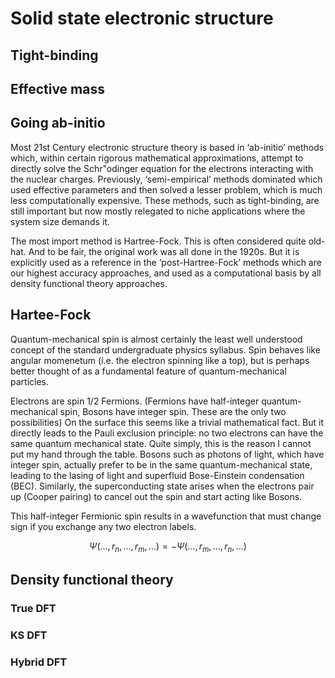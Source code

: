 Solid state electronic structure
================================

## Tight-binding

## Effective mass

## Going ab-initio

Most 21st Century electronic structure theory is based in 'ab-initio' methods which, within certain rigorous mathematical approximations, attempt to directly solve the Schr\"odinger equation for the electrons interacting with the nuclear charges. 
Previously, 'semi-empirical' methods dominated which used effective parameters and then solved a lesser problem, which is much less computationally expensive. 
These methods, such as tight-binding, are still important but now mostly relegated to niche applications where the system size demands it.

The most import method is Hartree-Fock. This is often considered quite old-hat. And to be fair, the original work was all done in the 1920s. But it is explicitly used as a reference in the 'post-Hartree-Fock' methods which are our highest accuracy approaches, and used as a computational basis by all density functional theory approaches. 

## Hartee-Fock

Quantum-mechanical spin is almost certainly the least well understood concept of the standard undergraduate physics syllabus.
Spin behaves like angular momenetum (i.e. the electron spinning like a top), but is perhaps better thought of as a fundamental feature of quantum-mechanical particles.

Electrons are spin $1/2$ Fermions. (Fermions have half-integer quantum-mechanical spin, Bosons have integer spin. These are the only two possibilities) 
On the surface this seems like a trivial mathematical fact. 
But it directly leads to the Pauli exclusion principle: no two electrons can have the same quantum mechanical state. 
Quite simply, this is the reason I cannot put my hand through the table. 
Bosons such as photons of light, which have integer spin, actually prefer to be in the same quantum-mechanical state, leading to the lasing of light and superfluid Bose-Einstein condensation (BEC). Similarly, the superconducting state arises when the electrons pair up (Cooper pairing) to cancel out the spin and start acting like Bosons. 

This half-integer Fermionic spin results in a wavefunction that must change sign if you exchange any two electron labels.

$$\Psi(...,r_n,...,r_m,...) = - \Psi(...,r_m,...,r_n,...)$$


## Density functional theory

### True DFT

### KS DFT

### Hybrid DFT
